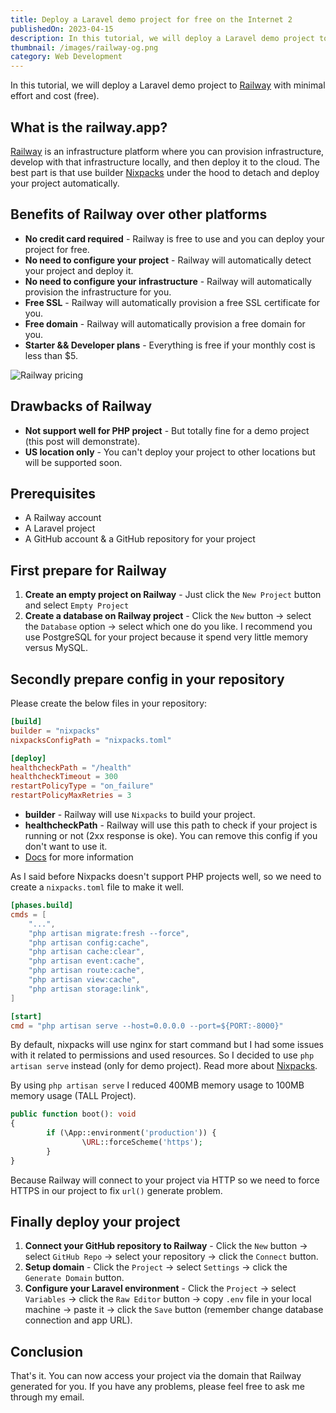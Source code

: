 ```yaml
---
title: Deploy a Laravel demo project for free on the Internet 2
publishedOn: 2023-04-15
description: In this tutorial, we will deploy a Laravel demo project to Railway with minimal effort and for free.
thumbnail: /images/railway-og.png
category: Web Development
---
```


In this tutorial, we will deploy a Laravel demo project to [Railway](https://railway.app/) with minimal effort and cost (free).

## What is the railway.app?

[Railway](https://railway.app/) is an infrastructure platform where you can provision infrastructure, develop with that infrastructure locally, and then deploy it to the cloud.
The best part is that use builder [Nixpacks](https://nixpacks.com/docs) under the hood to detach and deploy your project automatically.

## Benefits of Railway over other platforms

- **No credit card required** - Railway is free to use and you can deploy your project for free.
- **No need to configure your project** - Railway will automatically detect your project and deploy it.
- **No need to configure your infrastructure** - Railway will automatically provision the infrastructure for you.
- **Free SSL** - Railway will automatically provision a free SSL certificate for you.
- **Free domain** - Railway will automatically provision a free domain for you.
- **Starter && Developer plans** - Everything is free if your monthly cost is less than $5.

<img src="/images/railway-pricing.png" alt="Railway pricing" width={720} height={480} />

## Drawbacks of Railway

- **Not support well for PHP project** - But totally fine for a demo project (this post will demonstrate).
- **US location only** - You can't deploy your project to other locations but will be supported soon.

## Prerequisites

- A Railway account
- A Laravel project
- A GitHub account & a GitHub repository for your project

## First prepare for Railway

1. **Create an empty project on Railway** - Just click the `New Project` button and select `Empty Project`
2. **Create a database on Railway project** - Click the `New` button -> select the `Database` option -> select which one do you like. I recommend you use PostgreSQL for your project because it spend very little memory versus MySQL.

## Secondly prepare config in your repository

Please create the below files in your repository:

```toml title="railway.toml"
[build]
builder = "nixpacks"
nixpacksConfigPath = "nixpacks.toml"

[deploy]
healthcheckPath = "/health"
healthcheckTimeout = 300
restartPolicyType = "on_failure"
restartPolicyMaxRetries = 3
```

- **builder** - Railway will use `Nixpacks` to build your project.
- **healthcheckPath** - Railway will use this path to check if your project is running or not (2xx response is oke). You can remove this config if you don't want to use it.
- [Docs](https://docs.railway.app/deploy/config-as-code) for more information

As I said before Nixpacks doesn't support PHP projects well, so we need to create a `nixpacks.toml` file to make it well.

```toml title="nixpacks.toml"
[phases.build]
cmds = [
    "...",
    "php artisan migrate:fresh --force",
    "php artisan config:cache",
    "php artisan cache:clear",
    "php artisan event:cache",
    "php artisan route:cache",
    "php artisan view:cache",
    "php artisan storage:link",
]

[start]
cmd = "php artisan serve --host=0.0.0.0 --port=${PORT:-8000}"
```

By default, nixpacks will use nginx for start command but I had some issues with it related to permissions and used resources.
So I decided to use `php artisan serve` instead (only for demo project). Read more about [Nixpacks](https://nixpacks.com/docs).

By using `php artisan serve` I reduced 400MB memory usage to 100MB memory usage (TALL Project).

```php title="app/Providers/AppServiceProvider.php"
public function boot(): void
{
		if (\App::environment('production')) {
				\URL::forceScheme('https');
		}
}
```

Because Railway will connect to your project via HTTP so we need to force HTTPS in our project to fix `url()` generate problem.

## Finally deploy your project

1. **Connect your GitHub repository to Railway** - Click the `New` button -> select `GitHub Repo` -> select your repository -> click the `Connect` button.
2. **Setup domain** - Click the `Project` -> select `Settings` -> click the `Generate Domain` button.
3. **Configure your Laravel environment** - Click the `Project` -> select `Variables` -> click the `Raw Editor` button -> copy `.env` file in your local machine -> paste it -> click the `Save` button (remember change database connection and app URL).

## Conclusion

That's it. You can now access your project via the domain that Railway generated for you.
If you have any problems, please feel free to ask me through my email.

